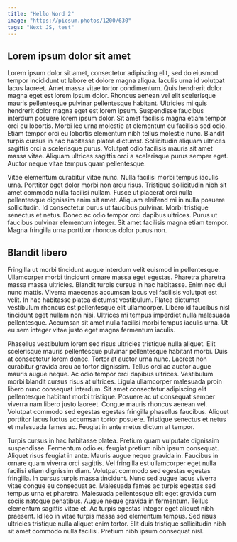 ```yaml
---
title: "Hello Word 2"
image: "https://picsum.photos/1200/630"
tags: "Next JS, test"
---
```


## Lorem ipsum dolor sit amet

Lorem ipsum dolor sit amet, consectetur adipiscing elit, sed do eiusmod tempor incididunt ut labore et dolore magna aliqua. 
Iaculis urna id volutpat lacus laoreet. Amet massa vitae tortor condimentum. Quis hendrerit dolor magna eget est lorem ipsum dolor. 
Rhoncus aenean vel elit scelerisque mauris pellentesque pulvinar pellentesque habitant. 
Ultricies mi quis hendrerit dolor magna eget est lorem ipsum. Suspendisse faucibus interdum posuere lorem ipsum dolor. Sit amet facilisis magna etiam tempor orci eu lobortis. 
Morbi leo urna molestie at elementum eu facilisis sed odio. 
Etiam tempor orci eu lobortis elementum nibh tellus molestie nunc. Blandit turpis cursus in hac habitasse platea dictumst. 
Sollicitudin aliquam ultrices sagittis orci a scelerisque purus. Volutpat odio facilisis mauris sit amet massa vitae. 
Aliquam ultrices sagittis orci a scelerisque purus semper eget. Auctor neque vitae tempus quam pellentesque.

Vitae elementum curabitur vitae nunc. 
Nulla facilisi morbi tempus iaculis urna. Porttitor eget dolor morbi non arcu risus. 
Tristique sollicitudin nibh sit amet commodo nulla facilisi nullam. Fusce ut placerat orci nulla pellentesque dignissim enim sit amet. 
Aliquam eleifend mi in nulla posuere sollicitudin. Id consectetur purus ut faucibus pulvinar. Morbi tristique senectus et netus. 
Donec ac odio tempor orci dapibus ultrices. Purus ut faucibus pulvinar elementum integer. Sit amet facilisis magna etiam tempor. 
Magna fringilla urna porttitor rhoncus dolor purus non.

## Blandit libero

Fringilla ut morbi tincidunt augue interdum velit euismod in pellentesque. Ullamcorper morbi tincidunt ornare massa eget egestas. 
Pharetra pharetra massa massa ultricies. Blandit turpis cursus in hac habitasse. Enim nec dui nunc mattis. Viverra maecenas accumsan lacus vel facilisis volutpat est velit. 
In hac habitasse platea dictumst vestibulum. Platea dictumst vestibulum rhoncus est pellentesque elit ullamcorper. Libero id faucibus nisl tincidunt eget nullam non nisi. 
Ultrices mi tempus imperdiet nulla malesuada pellentesque. Accumsan sit amet nulla facilisi morbi tempus iaculis urna. Ut eu sem integer vitae justo eget magna fermentum iaculis.

Phasellus vestibulum lorem sed risus ultricies tristique nulla aliquet. Elit scelerisque mauris pellentesque pulvinar pellentesque habitant morbi. 
Duis at consectetur lorem donec. Tortor at auctor urna nunc. Laoreet non curabitur gravida arcu ac tortor dignissim. Tellus orci ac auctor augue mauris augue neque. 
Ac odio tempor orci dapibus ultrices. Vestibulum morbi blandit cursus risus at ultrices. Ligula ullamcorper malesuada proin libero nunc consequat interdum. 
Sit amet consectetur adipiscing elit pellentesque habitant morbi tristique. Posuere ac ut consequat semper viverra nam libero justo laoreet. Congue mauris rhoncus aenean vel. 
Volutpat commodo sed egestas egestas fringilla phasellus faucibus. Aliquet porttitor lacus luctus accumsan tortor posuere. Tristique senectus et netus et malesuada fames ac. 
Feugiat in ante metus dictum at tempor.

Turpis cursus in hac habitasse platea. Pretium quam vulputate dignissim suspendisse. Fermentum odio eu feugiat pretium nibh ipsum consequat. Aliquet risus feugiat in ante. 
Mauris augue neque gravida in. Faucibus in ornare quam viverra orci sagittis. Vel fringilla est ullamcorper eget nulla facilisi etiam dignissim diam. 
Volutpat commodo sed egestas egestas fringilla. In cursus turpis massa tincidunt. Nunc sed augue lacus viverra vitae congue eu consequat ac. 
Malesuada fames ac turpis egestas sed tempus urna et pharetra. Malesuada pellentesque elit eget gravida cum sociis natoque penatibus. Augue neque gravida in fermentum. 
Tellus elementum sagittis vitae et. Ac turpis egestas integer eget aliquet nibh praesent. Id leo in vitae turpis massa sed elementum tempus. 
Sed risus ultricies tristique nulla aliquet enim tortor. Elit duis tristique sollicitudin nibh sit amet commodo nulla facilisi. Pretium nibh ipsum consequat nisl.